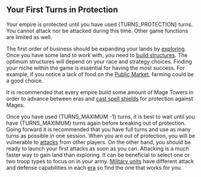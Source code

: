 
## Your First Turns in Protection

Your empire is protected until you have used {TURNS_PROTECTION} turns. You cannot attack nor be attacked during this time. Other game functions are limited as well.

The first order of business should be expanding your lands by [exploring](/Using-Turns/explore). Once you have some land to work with, you need to [build structures](/Getting-Started/structures). The optimum structures will depend on your race and strategy choices. Finding your niche within the game is essential for having the most success. For example, if you notice a lack of food on the [Public Market](/Finance/public-market), farming could be a good choice.

It is recommended that every empire build some amount of Mage Towers in order to advance between eras and [cast spell shields](/Using-Turns/magic-center) for protection against Mages.

Once you have used {TURNS_MAXIMUM -1} turns, it is best to wait until you have {TURNS_MAXIMUM} turns again before breaking out of protection. Going forward it is recommended that you have full turns and use as many turns as possible in one session. When you are out of protection, you will be vulnerable to [attacks](/Diplomacy/war-council) from other players. On the other hand, you should be ready to launch your first attacks as soon as you can. Attacking is a much faster way to gain land than exploring. It can be beneficial to select one or two troop types to focus on in your army. [Military units](/Getting-Started/military) have different attack and defense capabilities in each [era](/Getting-Started/eras) so find the one that works for you.
